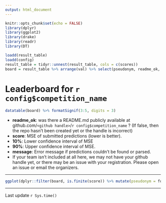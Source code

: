 ```yaml
---
output: html_document
---
```


<!-- Leaderboard.md is generated from Leaderboard.Rmd. Please edit that file -->


```r
knitr::opts_chunk$set(echo = FALSE)
library(dplyr)
library(ggplot2)
library(drake)
library(readr)
library(DT)
```

```r
loadd(result_table)
loadd(config)
result_table = tidyr::unnest(result_table, cols = c(scores))
board = result_table %>% arrange(val) %>% select(pseudonym, readme_ok, score = val, `10%`:message)
```

# Leaderboard for `r config$competition_name`

```r
datatable(board) %>% formatSignif(3:5, digits = 3)
```


  * **readme_ok**: was there a README.md publicly available at github.com/`<github handle>`/`r config$competition_name` ?  (If false, then the repo hasn't been created yet or the handle is incorrect)
  * **score**: MSE of submitted predictions (lower is better).
  * **10%**: Lower confidence interval of MSE
  * **90%**: Upper confidence interval of MSE.
  * **message**: Error message if predictions couldn't be found or parsed.
  * If your team isn't included at all here, we may not have your github handle yet, or there may be an issue with your registration.  Please open an issue or email the organizers.

***

```r
ggplot(dplyr::filter(board, is.finite(score)) %>% mutate(pseudonym = forcats::fct_reorder(pseudonym, score)), aes(x = pseudonym, y= score, ymin = `10%`, ymax = `90%`)) + geom_crossbar() + theme_minimal() + theme(axis.text.x = element_text(angle = 90)) + ylab("MSE")
```

***
  
Last update `r Sys.time()`
